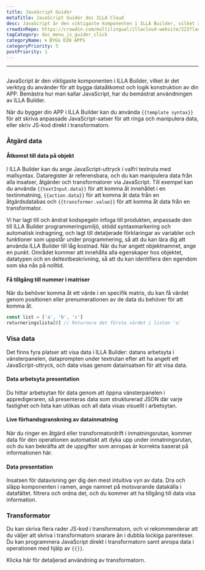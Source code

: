 ```yaml
---
title: JavaScript Guider
metaTitle: JavaScript Guider doc ILLA Cloud
desc: JavaScript är den viktigaste komponenten i ILLA Builder, vilket är det verktyg du använder för att bygga dataåtkomst och logik konstruktion av din APP
crowdinRepo: https://crowdin.com/multilingual/illacloud-website/223?languages=sv&filter=basic&value=0
tagCategory: doc_menu_js_guider_click
categoryName: 🌀 BYGG DIN APPS
categoryPriority: 5
postPriority: 1
---
```


* * *

## <h2 hidden>JavaScript Guider</h2>

JavaScript är den viktigaste komponenten i ILLA Builder, vilket är det verktyg du använder för att bygga dataåtkomst och logik konstruktion av din APP. Bemästra hur man kallar JavaScript, har du bemästrat användningen av ILLA Builder.

När du bygger din APP i ILLA Builder kan du använda `{{template syntax}}` för att skriva anpassade JavaScript-satser för att ringa och manipulera data, eller skriv JS-kod direkt i transformatorn.

### Åtgärd data

#### Åtkomst till data på objekt

I ILLA Builder kan du ange JavaScript-uttryck i valfri textruta med mallsyntax. Dataregister är referensbara, och du kan manipulera data från alla insatser, åtgärder och transformatorer via JavaScript. Till exempel kan du använda `{{textInput.data}}` för att komma åt innehållet i en textinmatning, `{{action.data}}` för att komma åt data från en åtgärdsdatabas och `{{transformer.value}}` för att komma åt data från en transformator.

Vi har lagt till och ändrat kodspegeln infoga till produkten, anpassade den till ILLA Builder programmeringsmiljö, stödd syntaxmarkering och automatisk indragning, och lagt till detaljerade förklaringar av variabler och funktioner som uppstår under programmering, så att du kan lära dig att använda ILLA Builder till låg kostnad. När du har angett objektnamnet, ange en punkt. Området kommer att innehålla alla egenskaper hos objektet, datatypen och en deltextbeskrivning, så att du kan identifiera den egendom som ska nås på nolltid.

#### Få tillgång till nummer i matriser

När du behöver komma åt ett värde i en specifik matris, du kan få värdet genom positionen eller prenumerationen av de data du behöver för att komma åt.

```javascript
const list = ['a', 'b', 'c']
returneringslista[0] // Returnera det första värdet i listan 'a'
```

### Visa data

Det finns fyra platser att visa data i ILLA Builder: datans arbetsyta i vänsterpanelen, dataprompten under textrutan efter att ha angett ett JavaScript-uttryck, och data visas genom datainsatsen för att visa data.

#### Data arbetsyta presentation

Du hittar arbetsytan för data genom att öppna vänsterpanelen i appredigeraren, så presenteras data som strukturerad JSON där varje fastighet och lista kan utökas och all data visas visuellt i arbetsytan.

[//]: # "[图片]"

#### Live förhandsgranskning av datainmatning

När du ringer en åtgärd eller transformatordrift i inmatningsrutan, kommer data för den operationen automatiskt att dyka upp under inmatningsrutan, och du kan bekräfta att de uppgifter som anropas är korrekta baserat på informationen här.

[//]: # "[图片]"

#### Data presentation

Insatsen för datavisning ger dig den mest intuitiva vyn av data. Dra och släpp komponenten i ramen, ange namnet på motsvarande datakälla i datafältet. filtrera och ordna det, och du kommer att ha tillgång till data visa information.

[//]: # "[图片]"

### Transformator

Du kan skriva flera rader JS-kod i transformatorn, och vi rekommenderar att du väljer att skriva i transformatorn snarare än i dubbla lockiga parenteser. Du kan programmera JavaScript direkt i transformatorn samt anropa data i operationen med hjälp av `{{}}`.

Klicka här för detaljerad användning av transformatorn.
